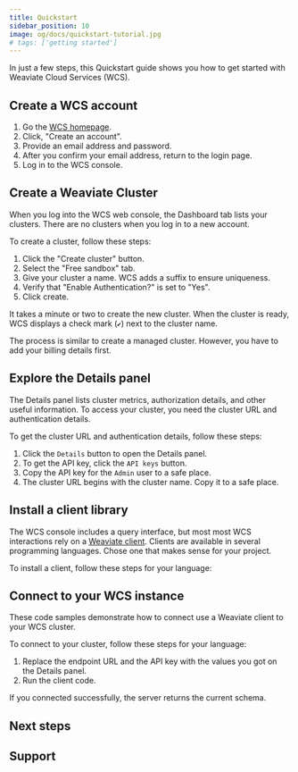 ```yaml
---
title: Quickstart
sidebar_position: 10
image: og/docs/quickstart-tutorial.jpg
# tags: ['getting started']
---
```


In just a few steps, this Quickstart guide shows you how to get started with Weaviate Cloud Services (WCS). 

## Create a WCS account

1. Go the [WCS homepage](https://console.weaviate.cloud).
1. Click, "Create an account".
1. Provide an email address and password. 
1. After you confirm your email address, return to the login page.
1. Log in to the WCS console.

## Create a Weaviate Cluster

When you log into the WCS web console, the Dashboard tab lists your clusters. There are no clusters when you log in to a new account.

To create a cluster, follow these steps:

1. Click the "Create cluster" button.
1. Select the "Free sandbox" tab. 
1. Give your cluster a name. WCS adds a suffix to ensure uniqueness.
1. Verify that "Enable Authentication?" is set to "Yes".
1. Click create.

It takes a minute or two to create the new cluster. When the cluster is ready, WCS displays a check mark (`✔️`) next to the cluster name.

The process is similar to create a managed cluster. However, you have to add your billing details first.


<SandBoxExpiry/>

## Explore the Details panel

The Details panel lists cluster metrics, authorization details, and other useful information. To access your cluster, you need the cluster URL and authentication details. 

To get the cluster URL and authentication details, follow these steps:

1. Click the `Details` button to open the Details panel.
1. To get the API key, click the `API keys` button.
1. Copy the API key for the `Admin` user to a safe place.
1. The cluster URL begins with the cluster name. Copy it to a safe place.  

## Install a client library

The WCS console includes a query interface, but most most WCS interactions rely on a [Weaviate client](/developers/weaviate/client-libraries/index.md). Clients are available in several programming languages. Chose one that makes sense for your project. 

To install a client, follow these steps for your language:


<CodeClientInstall />

## Connect to your WCS instance

These code samples demonstrate how to connect use a Weaviate client to your WCS cluster. 

To connect to your cluster, follow these steps for your language:

1. Replace the endpoint URL and the API key with the values you got on the Details panel.
1. Run the client code.


<WCSClientIsReady/>

If you connected successfully, the server returns the current schema.

## Next steps




## Support


<SupportAndTrouble />